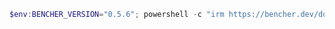 ```powershell
$env:BENCHER_VERSION="0.5.6"; powershell -c "irm https://bencher.dev/download/install-cli.ps1 | iex"
```
